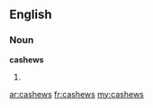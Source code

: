 ==English==

===Noun===
'''cashews'''

# {{plural of|[[cashew]]}}

[[ar:cashews]]
[[fr:cashews]]
[[my:cashews]]